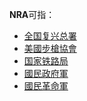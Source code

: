 
'''NRA'''可指：
*[[全国复兴总署|全国复兴总署]]
*[[美國步槍協會|美國步槍協會]]
*[[国家铁路局|国家铁路局]]
*[[國民政府軍|國民政府軍]]
*[[國民革命軍|國民革命軍]]
{{disambig|cat=三字拉丁字母縮寫消歧義}}